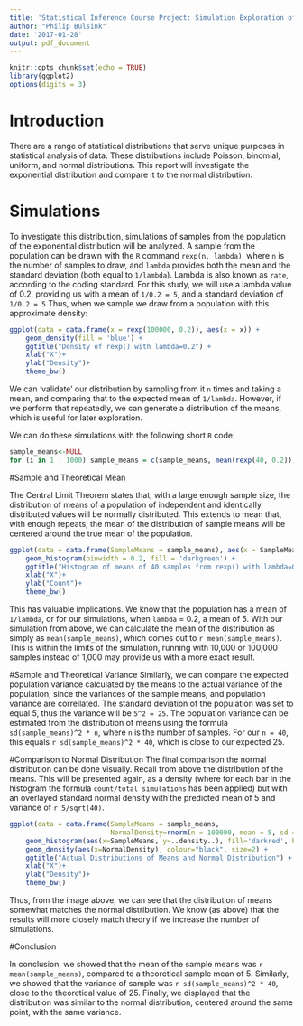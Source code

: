 ```yaml
---
title: 'Statistical Inference Course Project: Simulation Exploration of the Exponential Distribution'
author: "Philip Bulsink"
date: '2017-01-28'
output: pdf_document
---
```


```r
knitr::opts_chunk$set(echo = TRUE)
library(ggplot2)
options(digits = 3)
```

# Introduction

There are a range of statistical distributions that serve unique purposes in statistical analysis of data. These distributions include Poisson, binomial, uniform, and normal distributions. This report will investigate the exponential distribution and compare it to the normal distribution.

# Simulations

To investigate this distribution, simulations of samples from the population of the exponential distribution will be analyzed. A sample from the population can be drawn with the `R` command `rexp(n, lambda)`, where `n` is the number of samples to draw, and `lambda` provides both the mean and the standard deviation (both equal to `1/lambda`). Lambda is also known as `rate`, according to the coding standard. For this study, we will use a lambda value of 0.2, providing us with a mean of `1/0.2 = 5`, and a standard deviation of `1/0.2 = 5` Thus, when we sample we draw from a population with this approximate density:

```r
ggplot(data = data.frame(x = rexp(100000, 0.2)), aes(x = x)) + 
    geom_density(fill = 'blue') +
    ggtitle("Density of rexp() with lambda=0.2") + 
    xlab("X")+
    ylab("Density")+
    theme_bw()
```

We can 'validate' our distribution by sampling from it `n` times and taking a mean, and comparing that to the expected mean of `1/lambda`. However, if we perform that repeatedly, we can generate a distribution of the means, which is useful for later exploration.

We can do these simulations with the following short `R` code:
```r
sample_means<-NULL
for (i in 1 : 1000) sample_means = c(sample_means, mean(rexp(40, 0.2)))
```

#Sample and Theoretical Mean

The Central Limit Theorem states that, with a large enough sample size, the distribution of means of a population of independent and identically distributed values will be normally distributed. This extends to mean that, with enough repeats, the mean of the distribution of sample means will be centered around the true mean of the population.


```r
ggplot(data = data.frame(SampleMeans = sample_means), aes(x = SampleMeans)) + 
    geom_histogram(binwidth = 0.2, fill = 'darkgreen') +
    ggtitle("Histogram of means of 40 samples from rexp() with lambda=0.2") + 
    xlab("X")+
    ylab("Count")+
    theme_bw()
```

This has valuable implications. We know that the population has a mean of `1/lambda`, or for our simulations, when `lambda` = 0.2, a mean of 5. With our simulation from above, we can calculate the mean of the distribution as simply as `mean(sample_means)`, which comes out to `r mean(sample_means)`. This is within the limits of the simulation, running with 10,000 or 100,000 samples instead of 1,000 may provide us with a more exact result.

#Sample and Theoretical Variance
Similarly, we can compare the expected population variance calculated by the means to the actual variance of the population, since the variances of the sample means, and population variance are correllated. The standard deviation of the population was set to equal 5, thus the variance will be `5^2 = 25`. The population variance can be estimated from the distribution of means using the formula `sd(sample_means)^2 * n`, where `n` is the number of samples. For our `n = 40`, this equals `r sd(sample_means)^2 * 40`, which is close to our expected 25. 

#Comparison to Normal Distribution
The final comparison the normal distribution can be done visually. Recall from above the distribution of the means. This will be presented again, as a density (where for each bar in the histogram the formula `count/total simulations` has been applied) but with an overlayed standard normal density with the predicted mean of 5 and variance of `r 5/sqrt(40)`. 

```r
ggplot(data = data.frame(SampleMeans = sample_means, 
                         NormalDensity=rnorm(n = 100000, mean = 5, sd = (5/sqrt(40))^2))) +
    geom_histogram(aes(x=SampleMeans, y=..density..), fill='darkred', binwidth=0.2) +
    geom_density(aes(x=NormalDensity), colour="black", size=2) +
    ggtitle("Actual Distributions of Means and Normal Distribution") + 
    xlab("X")+
    ylab("Density")+
    theme_bw()
```

Thus, from the image above, we can see that the distribution of means somewhat matches the normal distribution. We know (as above) that the results will more closely match theory if we increase the number of simulations. 

#Conclusion

In conclusion, we showed that the mean of the sample means was `r mean(sample_means)`, compared to a theoretical sample mean of 5. Similarly, we showed that the variance of sample was `r sd(sample_means)^2 * 40`, close to the theoretical value of 25. Finally, we displayed that the distribution was similar to the normal distribution, centered around the same point, with the same variance. 


